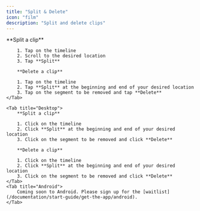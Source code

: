 ```yaml
---
title: "Split & Delete"
icon: "film"
description: "Split and delete clips"
---
```


<Tabs>
    <Tab title="iOS">
        **Split a clip**

        1. Tap on the timeline
        2. Scroll to the desired location
        3. Tap **Split**

        **Delete a clip**

        1. Tap on the timeline
        2. Tap **Split** at the beginning and end of your desired location
        3. Tap on the segment to be removed and tap **Delete**
    </Tab>

    <Tab title="Desktop">
        **Split a clip**

        1. Click on the timeline
        2. Click **Split** at the beginning and end of your desired location
        3. Click on the segment to be removed and click **Delete**

        **Delete a clip**

        1. Click on the timeline
        2. Click **Split** at the beginning and end of your desired location
        3. Click on the segment to be removed and click **Delete**
    </Tab>
    <Tab title="Android">
        Coming soon to Android. Please sign up for the [waitlist](/documentation/start-guide/get-the-app/android).
    </Tab>
</Tabs>